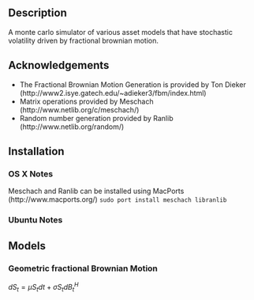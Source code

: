 == Description ==
A monte carlo simulator of various asset models that have stochastic volatility driven by fractional brownian motion.

== Acknowledgements ==
* The Fractional Brownian Motion Generation is provided by Ton Dieker (http://www2.isye.gatech.edu/~adieker3/fbm/index.html)
* Matrix operations provided by Meschach (http://www.netlib.org/c/meschach/)
* Random number generation provided by Ranlib (http://www.netlib.org/random/)

== Installation ==
=== OS X Notes ===
Meschach and Ranlib can be installed using MacPorts (http://www.macports.org/)
<code>sudo port install meschach libranlib</code>
=== Ubuntu Notes ===

== Models ==
=== Geometric fractional Brownian Motion ===
<math>dS_t=\mu S_t dt + \sigma S_t dB_t^{H}</math>
